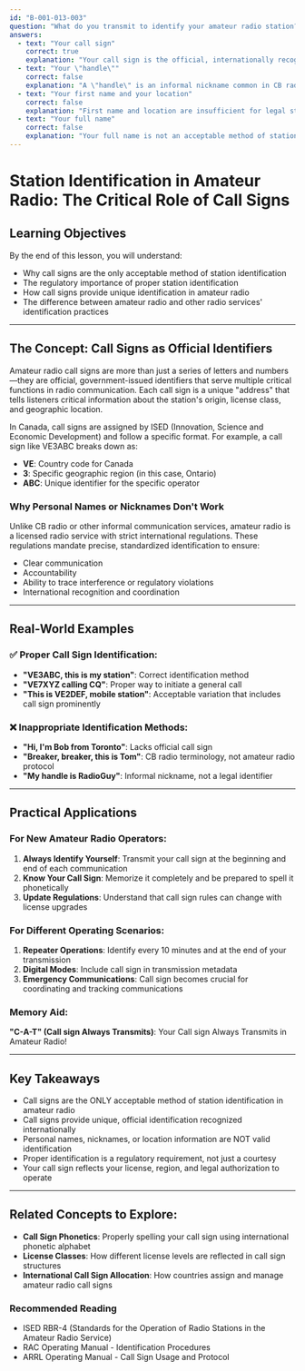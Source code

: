 ```yaml
---
id: "B-001-013-003"
question: "What do you transmit to identify your amateur radio station?"
answers:
  - text: "Your call sign"
    correct: true
    explanation: "Your call sign is the official, internationally recognized identifier issued by the government that uniquely identifies you as an amateur radio operator. It is the only legally acceptable method of station identification in amateur radio, reflecting your specific license class and geographic region. Call signs are essential for maintaining clear communication, regulatory compliance, and accountability in amateur radio operations."
  - text: "Your \"handle\""
    correct: false
    explanation: "A \"handle\" is an informal nickname common in CB radio culture, but it is not an acceptable form of station identification in amateur radio. Amateur radio is a licensed service with strict identification requirements that mandate the use of official call signs, not personal nicknames or informal identifiers."
  - text: "Your first name and your location"
    correct: false
    explanation: "First name and location are insufficient for legal station identification. Amateur radio regulations require the use of the specific call sign issued by the national telecommunications authority (ISED in Canada). Personal details like names or locations do not provide the unique, standardized identification needed for regulatory compliance and clear communication."
  - text: "Your full name"
    correct: false
    explanation: "Your full name is not an acceptable method of station identification in amateur radio. Call signs are the only legally recognized identifier, providing a standardized, unique reference that indicates your license class, geographic region, and compliance with international radio regulations."
---
```


# Station Identification in Amateur Radio: The Critical Role of Call Signs

## Learning Objectives
By the end of this lesson, you will understand:
- Why call signs are the only acceptable method of station identification
- The regulatory importance of proper station identification
- How call signs provide unique identification in amateur radio
- The difference between amateur radio and other radio services' identification practices

---

## The Concept: Call Signs as Official Identifiers

Amateur radio call signs are more than just a series of letters and numbers—they are official, government-issued identifiers that serve multiple critical functions in radio communication. Each call sign is a unique "address" that tells listeners critical information about the station's origin, license class, and geographic location.

In Canada, call signs are assigned by ISED (Innovation, Science and Economic Development) and follow a specific format. For example, a call sign like VE3ABC breaks down as:
- **VE**: Country code for Canada
- **3**: Specific geographic region (in this case, Ontario)
- **ABC**: Unique identifier for the specific operator

### Why Personal Names or Nicknames Don't Work

Unlike CB radio or other informal communication services, amateur radio is a licensed radio service with strict international regulations. These regulations mandate precise, standardized identification to ensure:
- Clear communication
- Accountability
- Ability to trace interference or regulatory violations
- International recognition and coordination

---

## Real-World Examples

### ✅ Proper Call Sign Identification:
- **"VE3ABC, this is my station"**: Correct identification method
- **"VE7XYZ calling CQ"**: Proper way to initiate a general call
- **"This is VE2DEF, mobile station"**: Acceptable variation that includes call sign prominently

### ❌ Inappropriate Identification Methods:
- **"Hi, I'm Bob from Toronto"**: Lacks official call sign
- **"Breaker, breaker, this is Tom"**: CB radio terminology, not amateur radio protocol
- **"My handle is RadioGuy"**: Informal nickname, not a legal identifier

---

## Practical Applications

### For New Amateur Radio Operators:
1. **Always Identify Yourself**: Transmit your call sign at the beginning and end of each communication
2. **Know Your Call Sign**: Memorize it completely and be prepared to spell it phonetically
3. **Update Regulations**: Understand that call sign rules can change with license upgrades

### For Different Operating Scenarios:
1. **Repeater Operations**: Identify every 10 minutes and at the end of your transmission
2. **Digital Modes**: Include call sign in transmission metadata
3. **Emergency Communications**: Call sign becomes crucial for coordinating and tracking communications

### Memory Aid:
**"C-A-T" (Call sign Always Transmits)**: Your Call sign Always Transmits in Amateur Radio!

---

## Key Takeaways

- Call signs are the ONLY acceptable method of station identification in amateur radio
- Call signs provide unique, official identification recognized internationally
- Personal names, nicknames, or location information are NOT valid identification
- Proper identification is a regulatory requirement, not just a courtesy
- Your call sign reflects your license, region, and legal authorization to operate

---

## Related Concepts to Explore:
- **Call Sign Phonetics**: Properly spelling your call sign using international phonetic alphabet
- **License Classes**: How different license levels are reflected in call sign structures
- **International Call Sign Allocation**: How countries assign and manage amateur radio call signs

### Recommended Reading
- ISED RBR-4 (Standards for the Operation of Radio Stations in the Amateur Radio Service)
- RAC Operating Manual - Identification Procedures
- ARRL Operating Manual - Call Sign Usage and Protocol